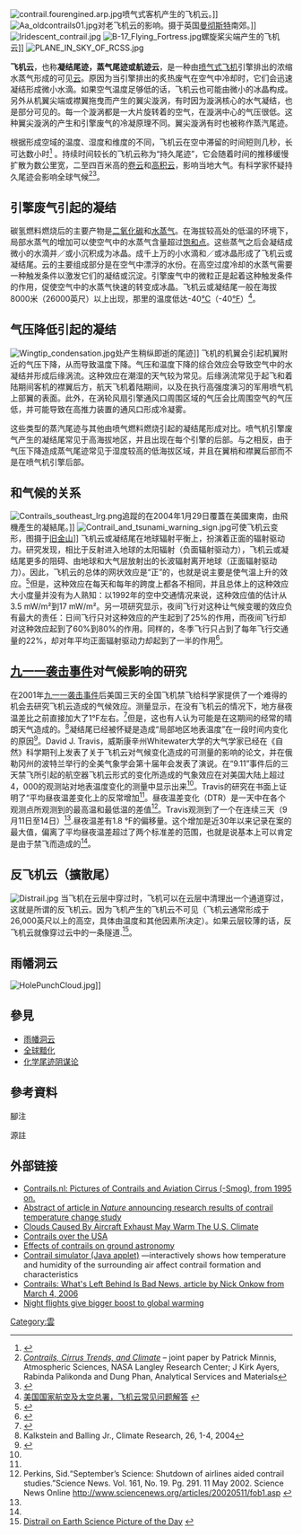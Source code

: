 {{Expand|time=2018-09-16}}
[[File:contrail.fourengined.arp.jpg|thumb]]喷气式客机产生的飞机云。]]
[[File:Aa_oldcontrails01.jpg|thumb]]对老飞机云的影响。摄于英国[[曼彻斯特|曼彻斯特]]南郊。]]
[[File:Iridescent_contrail.jpg|thumb]]
[[File:B-17_Flying_Fortress.jpg|thumb]]螺旋桨尖端产生的飞机云]]
[[File:PLANE_IN_SKY_OF_RCSS.jpg|thumb]]

'''飞机云'''，也称'''凝结尾迹，蒸气尾迹或航迹云'''，是一种由[[喷气式飞机|喷气式飞机]]引擎排出的浓缩水蒸气形成的可见[[云|云]]。原因为当引擎排出的炙热废气在空气中冷却时，它们会迅速凝结形成微小水滴。如果空气温度足够低的话，飞机云也可能由微小的冰晶构成{{noteTag | name = tp_culture_tw_3335 | 1= {{cite web | url = http://nrch.culture.tw/twpedia.aspx?id=3335 | title = 凝結尾 | work = 台灣大百科全書 Encyclopedia of Taiwan | publisher = [[中華民國文化部|文化部]] | author = [http://www.as.ntu.edu.tw/img/teacher/14.htm 陳正平] | authorlink =  | date = 2009年9月24日 | access-date = 2015年11月4日 | archive-date = 2019年6月7日 | archive-url = https://web.archive.org/web/20190607181904/http://nrch.culture.tw/twpedia.aspx?id=3335 | dead-url = no }}<ref>Chinese Geoscience Union, ed. 2001. Terrestrial, Atmospheric and Oceanic Sciences, 12(1).</ref><ref>Chen, Jen-Ping, Wei-Hung Lin, and Ruei-Fong Lin. 2001.“Estimation of Contrail Frequency and Radiative Effects over the Taiwan Area.”Terrestrial, Atmospheric and Oceanic Sciences, 12(1): 155-178.</ref><ref>Wang, Wei-Chyung, Wei Gong, and Jen-Ping Chen. 2001.“SUNYA Regional Model Simulation of Radiative Forcing and Climate Impact due to Contrails Over Regions Around Taiwan.”Terrestrial, Atmospheric and Oceanic Sciences, 12(1): 179-194.</ref><ref>[http://www.faa.gov/regulations_policies/policy_guidance/envir_policy/media/contrails.pdf Aircraft Contrails Factsheet.] {{Wayback|url=http://www.faa.gov/regulations_policies/policy_guidance/envir_policy/media/contrails.pdf |date=20080920054308 }}（[[PDF|PDF]]）</ref>}}。另外从机翼尖端或襟翼拖曳而产生的翼尖漩涡，有时因为漩涡核心的水气凝结，也是部分可见的。每一个漩涡都是一大片旋转着的空气，在漩涡中心的气压很低。这种翼尖漩涡的产生和引擎废气的冷凝原理不同。翼尖漩涡有时也被称作蒸汽尾迹。

根据形成空域的温度、湿度和维度的不同，飞机云在空中滞留的时间短则几秒，长可达数小时<ref name="FAA.GOV">{{cite web|url=https://www.faa.gov/regulations_policies/policy_guidance/envir_policy/media/contrails.pdf|title=Aircraft Contrails Factsheet|publisher=FAA.Gov|accessdate=13 October 2015|archive-date=2006-09-28|archive-url=https://web.archive.org/web/20060928114935/https://www.faa.gov/regulations_policies/policy_guidance/envir_policy/media/contrails.pdf|dead-url=no}}</ref> 。持续时间较长的飞机云称为“持久尾迹”，它会随着时间的推移缓慢扩散为数公里宽，二至四百米高的[[卷云|卷云]]和[[高积云|高积云]]，影响当地大气。有科学家怀疑持久尾迹会影响全球气候<ref>[http://www.areco.org/minnis.pdf ''Contrails, Cirrus Trends, and Climate''] {{Wayback|url=http://www.areco.org/minnis.pdf |date=20160303190434 }} – joint paper by Patrick Minnis, Atmospheric Sciences, NASA Langley Research Center; J Kirk Ayers, Rabinda Palikonda and Dung Phan, Analytical Services and Materials</ref><ref>{{Cite web |url=https://www.faa.gov/regulations_policies/policy_guidance/envir_policy/media/contrails.pdf |title=FAA Policies |access-date=2018-09-16 |archive-date=2006-09-28 |archive-url=https://web.archive.org/web/20060928114935/https://www.faa.gov/regulations_policies/policy_guidance/envir_policy/media/contrails.pdf |dead-url=no }}</ref>。

== 引擎废气引起的凝结 ==
碳氢燃料燃烧后的主要产物是[[二氧化碳|二氧化碳]]和[[水蒸气|水蒸气]]。在海拔较高处的低温的环境下，局部水蒸气的增加可以使空气中的水蒸气含量超过[[饱和点|饱和点]]。这些蒸气之后会凝结成微小的水滴并／或小沉积成为冰晶。成千上万的小水滴和／或冰晶形成了飞机云或凝结尾。云的主要组成部分是在空气中漂浮的水份。在高空过度冷却的水蒸气需要一种触发条件以激发它们的凝结或沉淀。引擎废气中的微粒正是起着这种触发条件的作用，促使空气中的水蒸气快速的转变成冰晶。飞机云或凝结尾一般在海拔8000米（26000英尺）以上出现，那里的温度低达-40[[°C|°C]]（-40[[°F|°F]]）<ref>[http://asd-www.larc.nasa.gov/GLOBE/faq.html 美国国家航空及太空总署，飞机云常见问题解答] {{webarchive|url=https://web.archive.org/web/20090125103334/http://asd-www.larc.nasa.gov/GLOBE/faq.html |date=2009-01-25 }}</ref>。

== 气压降低引起的凝结 ==
[[File:Wingtip_condensation.jpg|thumb]]处产生稍纵即逝的尾迹]]
飞机的机翼会引起机翼附近的气压下降，从而导致温度下降。气压和温度下降的综合效应会导致空气中的水凝结并形成后缘涡流。这种效应在潮湿的天气较为常见。后缘涡流常见于起飞和着陆期间客机的襟翼后方，航天飞机着陆期间，以及在执行高强度演习的军用喷气机上部翼的表面。此外，在涡轮风扇引擎通风口周围区域的气压会比周围空气的气压低，并可能导致在高推力装置的通风口形成冷凝雾。

这些类型的蒸汽尾迹与其他由喷气燃料燃烧引起的凝结尾形成对比。喷气机引擎废气产生的凝结尾常见于高海拔地区，并且出现在每个引擎的后部。与之相反，由于气压下降造成蒸气尾迹常见于湿度较高的低海拔区域，并且在翼梢和襟翼后部而不是在喷气机引擎后部。

== 和气候的关系 ==
[[File:Contrails_southeast_lrg.png|left]]追蹤的在2004年1月29日覆蓋在美國東南，由飛機產生的凝結尾。]]
[[File:Contrail_and_tsunami_warning_sign.jpg|thumb]]可使飞机云变形，图摄于[[旧金山|旧金山]]]]
飞机云或凝结尾在地球辐射平衡上，扮演着正面的辐射驱动力。研究发现，相比于反射进入地球的太阳辐射（负面辐射驱动力），飞机云或凝结尾更多的阻碍、由地球和大气层放射出的长波辐射离开地球（正面辐射驱动力）。因此，飞机云的总体的网状效应是“正”的，也就是说主要是使气温上升的效应。<ref>{{cite journal |last=Ponater |first=M. |coauthors=S. Marquart, R. Sausen and U. Schumann |year=2005 |title=气候对于飞机云影响的敏感性 |journal=[[地球物理学研究快报|地球物理学研究快报]] |volume=32 |issue=10 |pages=L10706 |doi=10.1029/2005GL022580 |url=http://www.agu.org/pubs/crossref/2005/2005GL022580.shtml |accessdate=2008-11-21 |archive-date=2012-01-19 |archive-url=https://web.archive.org/web/20120119203131/http://www.agu.org/pubs/crossref/2005/2005GL022580.shtml |dead-url=yes }}</ref>但是，这种效应在每天和每年的跨度上都各不相同，并且总体上的这种效应大小度量并没有为人熟知：以1992年的空中交通情况来说，这种效应值的估计从3.5 mW/m²到17 mW/m²。另一项研究显示，夜间飞行对这种让气候变暖的效应负有最大的责任：日间飞行只对这种效应的产生起到了25%的作用，而夜间飞行却对这种效应起到了60%到80%的作用。同样的，冬季飞行只占到了每年飞行交通量的22%，却对年平均正面辐射驱动力却起到了一半的作用<ref>{{cite journal | last = Stuber | first = Nicola | coauthors = Piers Forster, Gaby Rädel, Keith Shine | date = 2006-06-15 | title = The importance of the diurnal and annual cycle of air traffic for contrail radiative forcing | journal = [[Nature_(journal)|Nature]] | volume = 441 | pages = 864–867 | doi = 10.1038/nature04877}}</ref>。

== [[九一一袭击事件|九一一袭击事件]]对气候影响的研究 ==
在2001年[[九一一袭击事件|九一一袭击事件]]后美国三天的全国飞机禁飞给科学家提供了一个难得的机会去研究飞机云造成的气候效应。测量显示，在没有飞机云的情况下，地方昼夜温差比之前直接加大了1°F左右。<ref>{{cite journal |last=Travis |first=D.J. |coauthors=A.M. Carleton and R.G. Lauritsen |title=Regional Variations in U.S. Diurnal Temperature Range for the 11–14 September 2001 Aircraft Groundings: Evidence of Jet Contrail Influence on Climate |journal=J. Clim. |volume=17 |pages=1123-1134 |url=http://facstaff.uww.edu/travisd/pdf/climatepapermar04.pdf |accessdate=2008-11-06 |date=2004年3月 |deadurl=yes |archiveurl=https://web.archive.org/web/20090226192509/http://facstaff.uww.edu/travisd/pdf/climatepapermar04.pdf |archivedate=2009-02-26}}</ref>但是，这也有人认为可能是在这期间的经常的晴朗天气造成的。<ref name="#1">Kalkstein and Balling Jr., Climate Research, 26, 1-4, 2004</ref>凝结尾已经被怀疑是造成“局部地区地表温度”在一段时间内变化的原因<ref name="nat-travis">{{cite journal |author=Travis, D.J. |coauthors=A. Carleton and R.G. Lauritsen |title=Contrails reduce daily temperature range. |journal=Nature |volume=418 |pages=601 |doi=10.1038/418601a |accessdate=2008-11-06 |date=2002年8月}}</ref>。David J. Travis，威斯康辛州Whitewater大学的大气学家已经在《自然》科学期刊上发表了关于飞机云对气候变化造成的可测量的影响的论文，并在俄勒冈州的波特兰举行的全美气象学会第十届年会发表了演说。在“9.11”事件后的三天禁飞所引起的航空器飞机云形式的变化所造成的气象效应在对美国大陆上超过4，000的观测站对地表温度变化的测量中显示出来<ref name="nat-travis" />。Travis的研究在书面上证明了“平均昼夜温差变化上的反常增加<ref name="nat-travis" />。昼夜温差变化（DTR）是一天中在各个观测点所观测到的最高温和最低温的差值<ref>Perkins, Sid.“September’s Science: Shutdown of airlines aided contrail studies.”Science News. Vol. 161, No. 19. Pg. 291. 11 May 2002. Science News Online http://www.sciencenews.org/articles/20020511/fob1.asp {{Wayback|url=http://www.sciencenews.org/articles/20020511/fob1.asp |date=20080418084940 }}</ref>。Travis观测到了一个在连续三天（9月11日至14日）<ref name="nat-travis" />.昼夜温差有1.8 °F的偏移量。这个增加是近30年以来记录在案的最大值，偏离了平均昼夜温差超过了两个标准差的范围，也就是说基本上可以肯定是由于禁飞而造成的<ref name="#1"/>。

== 反飞机云（擴散尾） ==
[[File:Distrail.jpg|thumb]]
当飞机在云层中穿过时，飞机可以在云层中清理出一个通道穿过，这就是所谓的反飞机云。因为飞机产生的飞机云不可见（飞机云通常形成于26,000英尺以上的高空，具体由温度和其他因素所决定）。如果云层较薄的话，反飞机云就像穿过云中的一条隧道.<ref>[http://epod.usra.edu/archive/epodviewer.php3?oid=110784 Distrail on Earth Science Picture of the Day] {{webarchive|url=https://web.archive.org/web/20021016164705/http://epod.usra.edu/archive/epodviewer.php3?oid=110784 |date=2002-10-16 }}</ref>。

==雨幡洞云==
{{主條目|雨幡洞云}}
[[File:HolePunchCloud.jpg|thumb]]]]

==參見==
*[[雨幡洞云|雨幡洞云]]
*[[全球黯化|全球黯化]]
*[[化学尾迹阴谋论|化学尾迹阴谋论]]

== 參考資料 ==
;腳注
{{ReflistH}}
{{NoteFoot}}
{{ReflistF}}

;源註
{{Reflist}}

== 外部链接 ==
{{commons}}
{{wiktionary}}
* [http://www.contrails.nl/index.htm Contrails.nl: Pictures of Contrails and Aviation Cirrus (-Smog), from 1995 on.] {{Wayback|url=http://www.contrails.nl/index.htm |date=20110220031116 }}
* [http://www.nature.com/cgi-taf/DynaPage.taf?file=/nature/journal/v418/n6898/abs/418601a_fs.html&filetype= Abstract of article in ''Nature'' announcing research results of contrail temperature change study] {{Wayback|url=http://www.nature.com/cgi-taf/DynaPage.taf?file=%2Fnature%2Fjournal%2Fv418%2Fn6898%2Fabs%2F418601a_fs.html&filetype= |date=20030302065601 }}
* [http://www.sciencedaily.com/releases/2004/04/040428061056.htm Clouds Caused By Aircraft Exhaust May Warm The U.S. Climate] {{Wayback|url=http://www.sciencedaily.com/releases/2004/04/040428061056.htm |date=20210222184649 }}
* [http://antwrp.gsfc.nasa.gov/apod/ap041013.html Contrails over the USA] {{Wayback|url=http://antwrp.gsfc.nasa.gov/apod/ap041013.html |date=20110102144919 }}
* [http://news.bbc.co.uk/2/hi/science/nature/4755996.stm Effects of contrails on ground astronomy] {{Wayback|url=http://news.bbc.co.uk/2/hi/science/nature/4755996.stm |date=20210419065249 }}
* [http://profhorn.aos.wisc.edu/wxwise/AckermanKnox/chap15/contrail_applet.html Contrail simulator (Java applet)] {{Wayback|url=http://profhorn.aos.wisc.edu/wxwise/AckermanKnox/chap15/contrail_applet.html |date=20210222184609 }}—interactively shows how temperature and humidity of the surrounding air affect contrail formation and characteristics
* [http://www.airliners.net/articles/read.main?id=85 Contrails: What's Left Behind Is Bad News, article by Nick Onkow from March 4, 2006] {{Wayback|url=http://www.airliners.net/articles/read.main?id=85 |date=20170110020748 }}
* [http://www.newscientist.com/article.ns?id=mg19025564.900&feedId=online-news_rss20 Night flights give bigger boost to global warming] {{Wayback|url=http://www.newscientist.com/article.ns?id=mg19025564.900&feedId=online-news_rss20 |date=20070930041223 }}

{{Authority control}}
[[Category:雲|Category:雲]]
{{云型}}